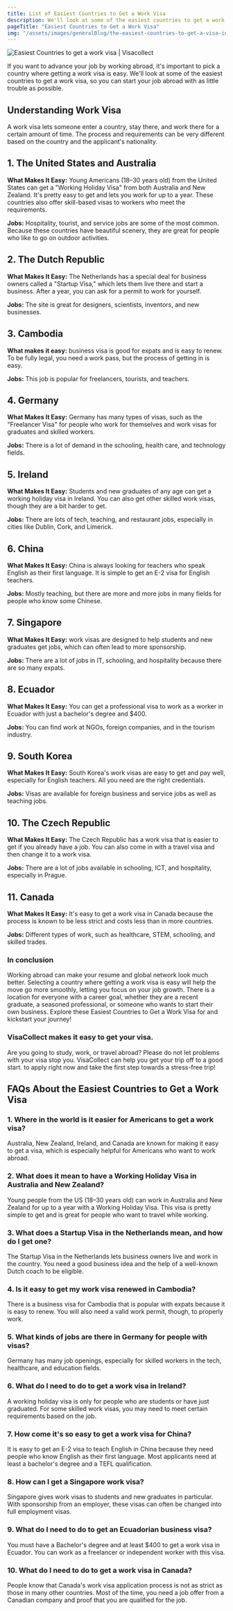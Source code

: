 ```yaml
---
title: List of Easiest Countries to Get a Work Visa
description: We'll look at some of the easiest countries to get a work visa, so you can start your job abroad with as little trouble as possible.
pageTitle: "Easiest Countries to Get a Work Visa"
img: "/assets/images/generalBlog/the-easiest-countries-to-get-a-visa-in-2024.webp"
---
```


<BlogContentHero className="mt-0">
    <img
        src="/assets/images/generalBlog/the-easiest-countries-to-get-a-visa-in-2024.webp"
        alt="Easiest Countries to get a work visa | Visacollect"
    />
</BlogContentHero>

If you want to advance your job by working abroad, it's important to pick a country where getting a work visa is easy. We'll look at some of the easiest countries to get a work visa, so you can start your job abroad with as little trouble as possible.

## Understanding Work Visa

A work visa lets someone enter a country, stay there, and work there for a certain amount of time. The process and requirements can be very different based on the country and the applicant's nationality.

## 1. The United States and Australia

**What Makes It Easy:** Young Americans (18–30 years old) from the United States can get a "Working Holiday Visa" from both Australia and New Zealand. It's pretty easy to get and lets you work for up to a year. These countries also offer skill-based visas to workers who meet the requirements.

**Jobs:** Hospitality, tourist, and service jobs are some of the most common. Because these countries have beautiful scenery, they are great for people who like to go on outdoor activities.

## 2. The Dutch Republic

**What Makes It Easy:** The Netherlands has a special deal for business owners called a "Startup Visa," which lets them live there and start a business. After a year, you can ask for a permit to work for yourself.

**Jobs:** The site is great for designers, scientists, inventors, and new businesses.

## 3. Cambodia

**What makes it easy:** <LinkText text="Cambodia" href="/kh"/> business visa is good for expats and is easy to renew. To be fully legal, you need a work pass, but the process of getting in is easy.

**Jobs:** This job is popular for freelancers, tourists, and teachers.

## 4. Germany

**What Makes It Easy:** Germany has many types of visas, such as the "Freelancer Visa" for people who work for themselves and work visas for graduates and skilled workers.

**Jobs:** There is a lot of demand in the schooling, health care, and technology fields.

## 5. Ireland

**What Makes It Easy:** Students and new graduates of any age can get a working holiday visa in Ireland. You can also get other skilled work visas, though they are a bit harder to get.

**Jobs:** There are lots of tech, teaching, and restaurant jobs, especially in cities like Dublin, Cork, and Limerick.

## 6. China

**What Makes It Easy:** China is always looking for teachers who speak English as their first language. It is simple to get an E-2 visa for English teachers.

**Jobs:** Mostly teaching, but there are more and more jobs in many fields for people who know some Chinese.

## 7. Singapore

**What Makes It Easy:** <LinkText text="Singapore" href="/sg"/> work visas are designed to help students and new graduates get jobs, which can often lead to more sponsorship.

**Jobs:** There are a lot of jobs in IT, schooling, and hospitality because there are so many expats.

## 8. Ecuador

**What Makes It Easy:** You can get a professional visa to work as a worker in Ecuador with just a bachelor's degree and $400.

**Jobs:** You can find work at NGOs, foreign companies, and in the tourism industry.

## 9. South Korea

**What Makes It Easy:** South Korea's work visas are easy to get and pay well, especially for English teachers. All you need are the right credentials.

**Jobs:** Visas are available for foreign business and service jobs as well as teaching jobs.

## 10. The Czech Republic

**What Makes It Easy:** The Czech Republic has a work visa that is easier to get if you already have a job. You can also come in with a travel visa and then change it to a work visa.

**Jobs:** There are a lot of jobs available in schooling, ICT, and hospitality, especially in Prague.

## 11. Canada

**What Makes It Easy:** It's easy to get a work visa in Canada because the process is known to be less strict and costs less than in more countries.

**Jobs:** Different types of work, such as healthcare, STEM, schooling, and skilled trades.

### In conclusion

Working abroad can make your resume and global network look much better. Selecting a country where getting a work visa is easy will help the move go more smoothly, letting you focus on your job growth. There is a location for everyone with a career goal, whether they are a recent graduate, a seasoned professional, or someone who wants to start their own business. Explore these Easiest Countries to Get a Work Visa for and kickstart your journey!

### VisaCollect makes it easy to get your visa.

Are you going to study, work, or travel abroad? Please do not let problems with your visa stop you. VisaCollect can help you get your trip off to a good start. <LinkText text="Click here" href="/"/> to apply right now and take the first step towards a stress-free trip!

## FAQs About the Easiest Countries to Get a Work Visa

### 1. Where in the world is it easier for Americans to get a work visa?

Australia, New Zealand, Ireland, and Canada are known for making it easy to get a visa, which is especially helpful for Americans who want to work abroad.

### 2. What does it mean to have a Working Holiday Visa in Australia and New Zealand?

Young people from the US (18–30 years old) can work in Australia and New Zealand for up to a year with a Working Holiday Visa. This visa is pretty simple to get and is great for people who want to travel while working.

### 3. What does a Startup Visa in the Netherlands mean, and how do I get one?

The Startup Visa in the Netherlands lets business owners live and work in the country. You need a good business idea and the help of a well-known Dutch coach to be eligible.

### 4. Is it easy to get my work visa renewed in Cambodia?

There is a business visa for Cambodia that is popular with expats because it is easy to renew. You will also need a valid work permit, though, to properly work.

### 5. What kinds of jobs are there in Germany for people with visas?

Germany has many job openings, especially for skilled workers in the tech, healthcare, and education fields.

### 6. What do I need to do to get a work visa in Ireland?

A working holiday visa is only for people who are students or have just graduated. For some skilled work visas, you may need to meet certain requirements based on the job.

### 7. How come it's so easy to get a work visa for China?

It is easy to get an E-2 visa to teach English in China because they need people who know English as their first language. Most applicants need at least a bachelor's degree and a TEFL qualification.

### 8. How can I get a Singapore work visa?

Singapore gives work visas to students and new graduates in particular. With sponsorship from an employer, these visas can often be changed into full employment visas.

### 9. What do I need to do to get an Ecuadorian business visa?

You must have a Bachelor's degree and at least $400 to get a work visa in Ecuador. You can work as a freelancer or independent worker with this visa.

### 10. What do I need to do to get a work visa in Canada?

People know that Canada's work visa application process is not as strict as those in many other countries. Most of the time, you need a job offer from a Canadian company and proof that you are qualified for the job.
